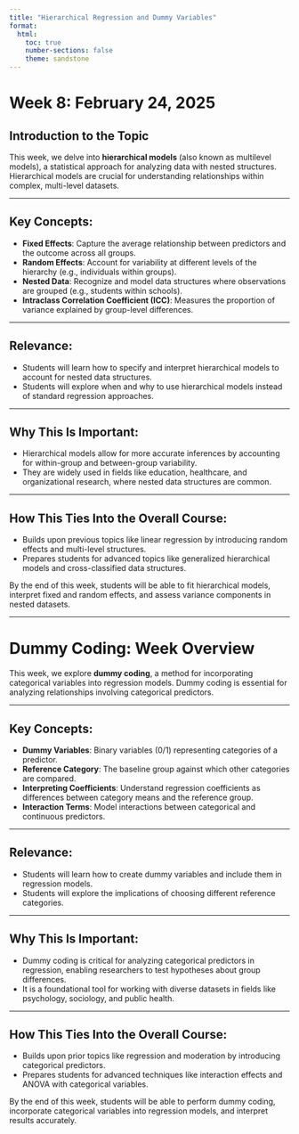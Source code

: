 ```yaml
---
title: "Hierarchical Regression and Dummy Variables"
format:
  html:
    toc: true
    number-sections: false
    theme: sandstone
---
```


# Week 8: February 24, 2025

## Introduction to the Topic

This week, we delve into **hierarchical models** (also known as multilevel models), a statistical approach for analyzing data with nested structures. Hierarchical models are crucial for understanding relationships within complex, multi-level datasets.

---

## Key Concepts:
- **Fixed Effects**: Capture the average relationship between predictors and the outcome across all groups.
- **Random Effects**: Account for variability at different levels of the hierarchy (e.g., individuals within groups).
- **Nested Data**: Recognize and model data structures where observations are grouped (e.g., students within schools).
- **Intraclass Correlation Coefficient (ICC)**: Measures the proportion of variance explained by group-level differences.

---

## Relevance:
- Students will learn how to specify and interpret hierarchical models to account for nested data structures.
- Students will explore when and why to use hierarchical models instead of standard regression approaches.

---

## Why This Is Important:
- Hierarchical models allow for more accurate inferences by accounting for within-group and between-group variability.
- They are widely used in fields like education, healthcare, and organizational research, where nested data structures are common.

---

## How This Ties Into the Overall Course:
- Builds upon previous topics like linear regression by introducing random effects and multi-level structures.
- Prepares students for advanced topics like generalized hierarchical models and cross-classified data structures.

By the end of this week, students will be able to fit hierarchical models, interpret fixed and random effects, and assess variance components in nested datasets.

---

# Dummy Coding: Week Overview

This week, we explore **dummy coding**, a method for incorporating categorical variables into regression models. Dummy coding is essential for analyzing relationships involving categorical predictors.

---

## Key Concepts:
- **Dummy Variables**: Binary variables (0/1) representing categories of a predictor.
- **Reference Category**: The baseline group against which other categories are compared.
- **Interpreting Coefficients**: Understand regression coefficients as differences between category means and the reference group.
- **Interaction Terms**: Model interactions between categorical and continuous predictors.

---

## Relevance:
- Students will learn how to create dummy variables and include them in regression models.
- Students will explore the implications of choosing different reference categories.

---

## Why This Is Important:
- Dummy coding is critical for analyzing categorical predictors in regression, enabling researchers to test hypotheses about group differences.
- It is a foundational tool for working with diverse datasets in fields like psychology, sociology, and public health.

---

## How This Ties Into the Overall Course:
- Builds upon prior topics like regression and moderation by introducing categorical predictors.
- Prepares students for advanced techniques like interaction effects and ANOVA with categorical variables.

By the end of this week, students will be able to perform dummy coding, incorporate categorical variables into regression models, and interpret results accurately.
